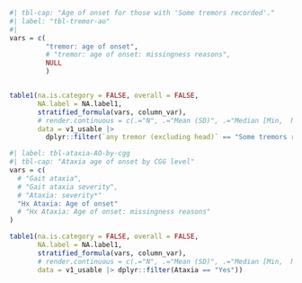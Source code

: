 
```r
#| tbl-cap: "Age of onset for those with 'Some tremors recorded'."
#| label: "tbl-tremor-ao"
#| 
vars = c(
         "tremor: age of onset",
         # "tremor: age of onset: missingness reasons",
         NULL
         )


table1(na.is.category = FALSE, overall = FALSE,
       NA.label = NA.label1,
       stratified_formula(vars, column_var),
       # render.continuous = c(.="N", .="Mean (SD)", .="Median [Min,  Max]"),
       data = v1_usable |> 
         dplyr::filter(`any tremor (excluding head)` == "Some tremors recorded"))
```

```r
#| label: tbl-ataxia-AO-by-cgg
#| tbl-cap: "Ataxia age of onset by CGG level"
vars = c(
  # "Gait ataxia",
  # "Gait ataxia severity",
  # "Ataxia: severity*"
  "Hx Ataxia: Age of onset"
  # "Hx Ataxia: Age of onset: missingness reasons"
)

table1(na.is.category = FALSE, overall = FALSE,
       NA.label = NA.label1,
       stratified_formula(vars, column_var),
       # render.continuous = c(.="N", .="Mean (SD)", .="Median [Min,  Max]"),
       data = v1_usable |> dplyr::filter(Ataxia == "Yes"))
```

<br>
